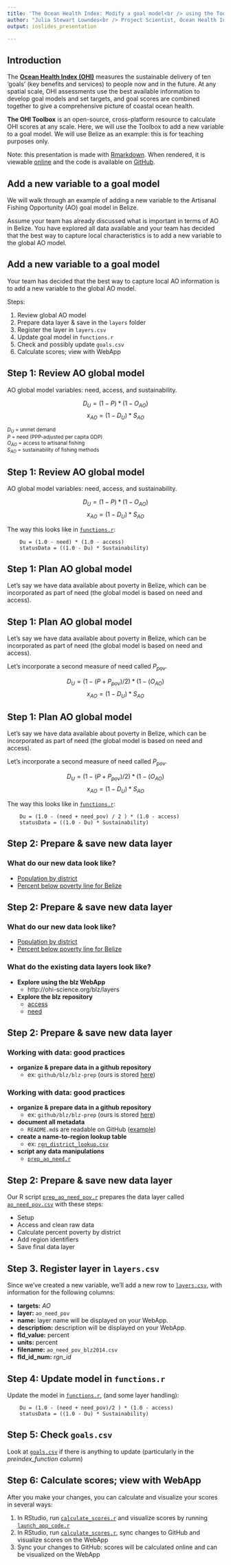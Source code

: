 ```yaml
---
title: 'The Ocean Health Index: Modify a goal model<br /> using the Toolbox'
author: "Julia Stewart Lowndes<br /> Project Scientist, Ocean Health Index<br /> lowndes@nceas.ucsb.edu"
output: ioslides_presentation

---
```


## Introduction 

The [**Ocean Health Index (OHI)**](www.oceanhealthindex.org) measures the sustainable delivery of ten ‘goals’ (key benefits and services) to people now and in the future. At any spatial scale, OHI assessments use the best available information to develop goal models and set targets, and goal scores are combined together to give a comprehensive picture of coastal ocean health.  

**The OHI Toolbox** is an open-source, cross-platform resource to calculate OHI scores at any scale. Here, we will use the Toolbox to add a new variable to a goal model. We will use Belize as an example: this is for teaching purposes only.  

Note: this presentation is made with [Rmarkdown](http://rmarkdown.rstudio.com/). When rendered, it is viewable [online](http://htmlpreview.github.io/?https://github.com/OHI-Science/ohimanual/blob/master/tutorials/tbx_modifications/tutorial_tbx_modifications.html#1) and the code is available on [GitHub](https://github.com/OHI-Science/ohimanual/blob/master/tutorials/tbx_modifications/tutorial_tbx_modifications.Rmd).

## Add a new variable to a goal model 

We will walk through an example of adding a new variable to the Artisanal Fishing Opportunity (AO) goal model in Belize. 

Assume your team has already discussed what is important in terms of AO in Belize. You have explored all data available and your team has decided that the best way to capture local characteristics is to add a new variable to the global AO model.
  

## Add a new variable to a goal model 

Your team has decided that the best way to capture local AO information is to add a new variable to the global AO model.

Steps: 

1. Review global AO model
2. Prepare data layer & save in the `layers` folder
3. Register the layer in `layers.csv`
4. Update goal model in `functions.r`
5. Check and possibly update `goals.csv`
6. Calculate scores; view with WebApp


## Step 1: Review AO global model

AO global model variables: need, access, and sustainability. 

$$
D_{U} = (1 - P) * (1 - O_{AO})
$$
$$
x_{AO} = (1 - D_{U}) * S_{AO}
$$

<small>$D_{U}$ = unmet demand</small>  
<small>$P$ = need (PPP-adjusted per capita GDP)</small>  
<small>$O_{AO}$ = access to artisanal fishing</small>  
<small>$S_{AO}$ = sustainability of fishing methods</small>   

## Step 1: Review AO global model

AO global model variables: need, access, and sustainability. 

$$
D_{U} = (1 - P) * (1 - O_{AO})
$$
$$
x_{AO} = (1 - D_{U}) * S_{AO}
$$

The way this looks like in [`functions.r`](https://github.com/OHI-Science/ecu/blob/028ead581c5dade039941b1aa3524220c454e431/subcountry2014/conf/functions.R#L425-L429):  

```
    Du = (1.0 - need) * (1.0 - access)
    statusData = ((1.0 - Du) * Sustainability)
```

## Step 1: Plan AO global model

Let's say we have data available about poverty in Belize, which can be incorporated as part of need (the global model is based on need and access).

## Step 1: Plan AO global model

Let's say we have data available about poverty in Belize, which can be incorporated as part of need (the global model is based on need and access).

Let's incorporate a second measure of need called $P_{pov}$.


$$
D_{U} = (1 - (P + P_{pov}) / 2) * (1 - (O_{AO})
$$
$$
x_{AO} = (1 - D_{U}) * S_{AO}
$$

## Step 1: Plan AO global model

Let's say we have data available about poverty in Belize, which can be incorporated as part of need (the global model is based on need and access).

Let's incorporate a second measure of need called $P_{pov}$.


$$
D_{U} = (1 - (P + P_{pov}) / 2) * (1 - (O_{AO})
$$
$$
x_{AO} = (1 - D_{U}) * S_{AO}
$$

The way this looks like in [`functions.r`](https://github.com/OHI-Science/blz/blob/9cf957f272e784f557eb75a3a9e5bf7b4677d5d5/subcountry2014/conf/functions.R#L407-L461):  

```
    Du = (1.0 - (need + need_pov) / 2 ) * (1.0 - access)
    statusData = ((1.0 - Du) * Sustainability)
```

## Step 2: Prepare & save new data layer

### What do our new data look like?

* [Population by district](http://en.wikipedia.org/wiki/Districts_of_Belize)
* [Percent below poverty line for Belize](http://www.indexmundi.com/belize/population_below_poverty_line.html)

## Step 2: Prepare & save new data layer

### What do our new data look like?

* [Population by district](http://en.wikipedia.org/wiki/Districts_of_Belize)
* [Percent below poverty line for Belize](http://www.indexmundi.com/belize/population_below_poverty_line.html)  
  
  
### What do the existing data layers look like?

* **Explore using the blz WebApp**
    + http://ohi-science.org/blz/layers

* **Explore the blz repository**
    + [access](https://github.com/OHI-Science/blz/blob/draft/subcountry2014/layers/ao_access_gl2014.csv)
    + [need](https://github.com/OHI-Science/blz/blob/draft/subcountry2014/layers/ao_need_gl2014.csv)


## Step 2: Prepare & save new data layer

### Working with data: good practices

* **organize & prepare data in a github repository** 
    + ex: `github/blz/blz-prep` (ours is stored [here](https://github.com/OHI-Science/ohimanual/tree/master/tutorials/tbx_modifications/blz-prep))


### Working with data: good practices

* **organize & prepare data in a github repository** 
    + ex: `github/blz/blz-prep` (ours is stored [here](https://github.com/OHI-Science/ohimanual/tree/master/tutorials/tbx_modifications/blz-prep))
* **document all metadata** 
    + `README.md`s are readable on GitHub ([example](https://github.com/OHI-Science/ohimanual/tree/master/tutorials/tbx_modifications/blz-prep/population))
* **create a name-to-region lookup table** 
    + ex: [`rgn_district_lookup.csv`](https://github.com/OHI-Science/ohimanual/blob/master/tutorials/tbx_modifications/blz-prep/rgn_district_lookup.csv)
* **script any data manipulations** 
    + [`prep_ao_need.r`](https://github.com/OHI-Science/ohimanual/blob/master/tutorials/tbx_modifications/blz-prep/prep_ao_need_pov.R)

## Step 2: Prepare & save new data layer

Our R script [`prep_ao_need_pov.r`](https://github.com/OHI-Science/ohimanual/blob/master/tutorials/tbx_modifications/blz-prep/prep_ao_need_pov.R) prepares the data layer called [`ao_need_pov.csv`](https://github.com/OHI-Science/ohimanual/blob/master/tutorials/tbx_modifications/blz-prep/ao_need_pov_blz2014.csv) with these steps:

* Setup 
* Access and clean raw data
* Calculate percent poverty by district
* Add region identifiers
* Save final data layer

## Step 3. Register layer in `layers.csv`

Since we've created a new variable, we'll add a new row to [`layers.csv`](https://github.com/OHI-Science/blz/blob/draft/subcountry2014/layers.csv), with information for the following columns:

 + **targets:** *AO*
 + **layer:** `ao_need_pov`
 + **name:** layer name will be displayed on your WebApp.
 + **description:** description will be displayed on your WebApp.
 + **fld_value:** percent
 + **units:** percent
 + **filename:** `ao_need_pov_blz2014.csv`
 + **fld_id_num:** *rgn_id*

## Step 4: Update model in `functions.r`

Update the model in [`functions.r`](https://github.com/OHI-Science/blz/blob/draft/subcountry2014/conf/functions.R), (and some layer handling):

```
    Du = (1.0 - (need + need_pov)/2 ) * (1.0 - access)
    statusData = ((1.0 - Du) * Sustainability)
```


## Step 5: Check `goals.csv`

Look at [`goals.csv`](https://github.com/OHI-Science/blz/blob/draft/subcountry2014/conf/goals.csv) if there is anything to update (particularly in the *preindex_function* column)

## Step 6: Calculate scores; view with WebApp

After you make your changes, you can calculate and visualize your scores in several ways:

1. In RStudio, run [`calculate_scores.r`](https://github.com/OHI-Science/blz/blob/draft/subcountry2014/calculate_scores.R) and visualize scores by running [`launch_app_code.r`](https://github.com/OHI-Science/blz/blob/draft/subcountry2014/launch_app_code.R)
2. In RStudio, run [`calculate_scores.r`](https://github.com/OHI-Science/blz/blob/draft/subcountry2014/calculate_scores.R), sync changes to GitHub and visualize scores on the WebApp
3. Sync your changes to GitHub: scores will be calculated online and can be visualized on the WebApp



